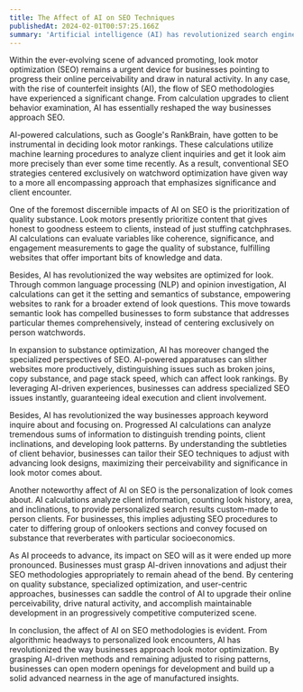 ```yaml
---
title: The Affect of AI on SEO Techniques
publishedAt: 2024-02-01T00:57:25.166Z
summary: 'Artificial intelligence (AI) has revolutionized search engine optimization (SEO), reshaping strategies for online visibility and organic traffic. From prioritizing quality content to optimizing technical aspects, AI-driven insights are pivotal. Businesses must adapt, focusing on relevance, user experience, and personalized search results. Embracing AI ensures sustained growth in a competitive digital landscape.'
---
```


Within the ever-evolving scene of advanced promoting, look motor optimization (SEO) remains a urgent device for businesses pointing to progress their online perceivability and draw in natural activity. In any case, with the rise of counterfeit insights (AI), the flow of SEO methodologies have experienced a significant change. From calculation upgrades to client behavior examination, AI has essentially reshaped the way businesses approach SEO.

AI-powered calculations, such as Google's RankBrain, have gotten to be instrumental in deciding look motor rankings. These calculations utilize machine learning procedures to analyze client inquiries and get it look aim more precisely than ever some time recently. As a result, conventional SEO strategies centered exclusively on watchword optimization have given way to a more all encompassing approach that emphasizes significance and client encounter.

One of the foremost discernible impacts of AI on SEO is the prioritization of quality substance. Look motors presently prioritize content that gives honest to goodness esteem to clients, instead of just stuffing catchphrases. AI calculations can evaluate variables like coherence, significance, and engagement measurements to gage the quality of substance, fulfilling websites that offer important bits of knowledge and data.

Besides, AI has revolutionized the way websites are optimized for look. Through common language processing (NLP) and opinion investigation, AI calculations can get it the setting and semantics of substance, empowering websites to rank for a broader extend of look questions. This move towards semantic look has compelled businesses to form substance that addresses particular themes comprehensively, instead of centering exclusively on person watchwords.

In expansion to substance optimization, AI has moreover changed the specialized perspectives of SEO. AI-powered apparatuses can slither websites more productively, distinguishing issues such as broken joins, copy substance, and page stack speed, which can affect look rankings. By leveraging AI-driven experiences, businesses can address specialized SEO issues instantly, guaranteeing ideal execution and client involvement.

Besides, AI has revolutionized the way businesses approach keyword inquire about and focusing on. Progressed AI calculations can analyze tremendous sums of information to distinguish trending points, client inclinations, and developing look patterns. By understanding the subtleties of client behavior, businesses can tailor their SEO techniques to adjust with advancing look designs, maximizing their perceivability and significance in look motor comes about.

Another noteworthy affect of AI on SEO is the personalization of look comes about. AI calculations analyze client information, counting look history, area, and inclinations, to provide personalized search results custom-made to person clients. For businesses, this implies adjusting SEO procedures to cater to differing group of onlookers sections and convey focused on substance that reverberates with particular socioeconomics.

As AI proceeds to advance, its impact on SEO will as it were ended up more pronounced. Businesses must grasp AI-driven innovations and adjust their SEO methodologies appropriately to remain ahead of the bend. By centering on quality substance, specialized optimization, and user-centric approaches, businesses can saddle the control of AI to upgrade their online perceivability, drive natural activity, and accomplish maintainable development in an progressively competitive computerized scene.

In conclusion, the affect of AI on SEO methodologies is evident. From algorithmic headways to personalized look encounters, AI has revolutionized the way businesses approach look motor optimization. By grasping AI-driven methods and remaining adjusted to rising patterns, businesses can open modern openings for development and build up a solid advanced nearness in the age of manufactured insights.

